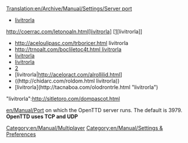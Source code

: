 [[Translation:en/Archive/Manual/Settings/Server port]]
* [http://nolitadr.com/varacelalsi.html livitrorla]
http://coerrac.com/letonoaln.html[livitrorla] [[http://coerrac.com/letonoaln.html][livitrorla]]
* http://aceloulipasc.com/trboricer.html livitrorla
* [[http://trnoalt.com/bocliletoc4t.html livitrorla]]
* [[http://ermons.com/liboricro.html|livitrorla]]
* [[http://libonos.com/monnoboc.html | livitrorla]]
* [http://eltsitletoc.com/trocco.html|livitrorla]
* [livitrorla|http://aceloract.com/alrollilid.html]
* ((http://chidarc.com/roldom.html livitrorla))
* [livitrorla](http://tacnaboa.com/olodrontrle.html "livitrorla")
"livitrorla":http://sitletoro.com/dompascot.html
 
[[en/Manual/Port]] on which the OpenTTD server runs. The default is 3979.
'''OpenTTD uses TCP and UDP'''
[[Category:en/Manual/Multiplayer]]
[[Category:en/Manual/Settings & Preferences]]
{{en/Stub}}